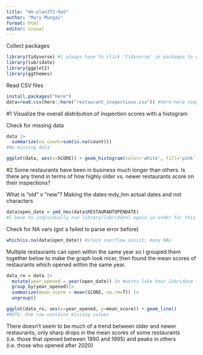 ```yaml
---
title: "mm-plan372-hw2"
author: "Mary Mungai"
format: html
editor: visual
---
```


Collect packages

```r
library(tidyverse) #i always have to click 'tidyverse' in packages to get it
library(lubridate)
library(ggplot2)
library(ggthemes)

```

Read CSV files

```r
install.packages("here")
data=read.csv(here::here("restaurant_inspections.csv")) #here:here requires that the csv file is actually in your current working directly (plan372-hw2)

```

#1 Visualize the overall distribution of inspection scores with a histogram

Check for missing data

```r
data |>
  summarize(na_count=sum(is.na(count)))
#No missing data

```

```r
ggplot(data, aes(x=SCORE)) + geom_histogram(color='white', fill='pink')

```

#2 Some restaurants have been in business much longer than others. Is there any trend in terms of how highly older vs. newer restaurants score on their inspections?

What is "old" v "new"? Making the dates mdy_hm actual dates and not characters
```r
data$open_date = ymd_hms(data$RESTAURANTOPENDATE) 
#I have to individually run library(lubridate) again in order for this to run
```

Check for NA vars (got a failed to parse error before)
```r
which(is.na(data$open_date)) #stack overflow assist; many NAs
```

Multiple restaurants can open within the same year so I grouped them together below to make the graph look nicer, then found the mean scores of restaurants which opened within the same year. 
```r
data_ro = data |>
  mutate(year_opened = year(open_date)) |> #works like hour lubridate function
  group_by(year_opened)|>
  summarize(mean_score = mean(SCORE, na.rm=T)) |>
  ungroup()

ggplot(data_ro, aes(x=year_opened, y=mean_score)) + geom_line()
#NOTE: One row contains missing values 
```
There doesn't seem to be much of a trend between older and newer restaurants, only sharp drops in the mean scores of some restaurants (i.e. those that opened between 1990 and 1995) and peaks in others (i.e. those who opened after 2020)

```r


```

```r


```

```r


```